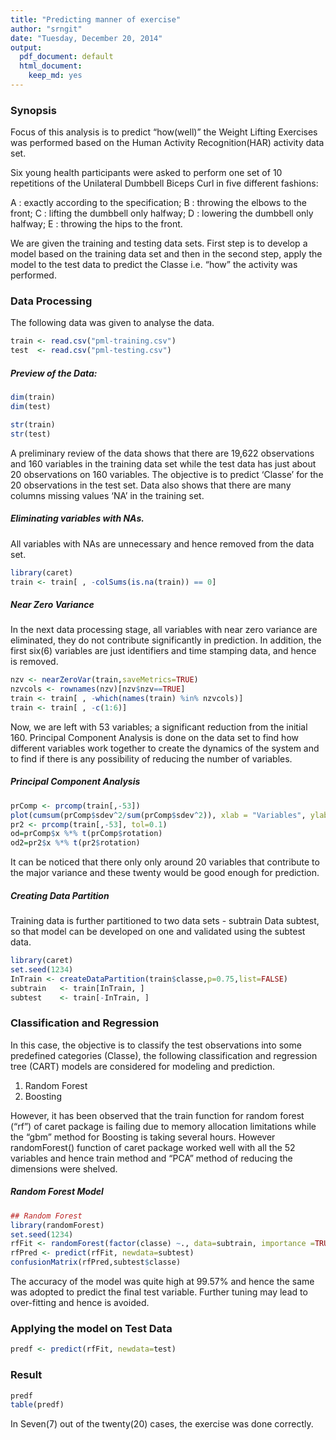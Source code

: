 ```yaml
---
title: "Predicting manner of exercise"
author: "srngit"
date: "Tuesday, December 20, 2014"
output:
  pdf_document: default
  html_document:
    keep_md: yes
---
```

### Synopsis
Focus of this analysis is to predict "how(well)" the Weight Lifting Exercises was performed based on the Human Activity Recognition(HAR) activity data set.

Six young health participants were asked to perform one set of 10 repetitions of the Unilateral Dumbbell Biceps Curl in five different fashions: 

A : exactly according to the specification;
B : throwing the elbows to the front; 
C : lifting the dumbbell only halfway;
D : lowering the dumbbell only halfway;
E : throwing the hips to the front.

We are given the training and testing data sets. First step is to develop a model based on the training data set and then in the second step, apply the model to the test data to predict the Classe i.e. "how" the activity was performed.     

### Data Processing
The following data was given to analyse the data. 

```r
train <- read.csv("pml-training.csv")
test  <- read.csv("pml-testing.csv")
```

##### Preview of the Data: 
```r
dim(train)
dim(test)
```

```r
str(train)
str(test)

```

A preliminary review of the data shows that there are 19,622 observations and 160 variables in the training data set while the test data has just about 20 observations on 160 variables. The objective is to predict 'Classe' for the 20 observations in the test set. Data also shows that there are many columns missing values 'NA' in the training set.

##### Eliminating variables with NAs. 
All variables with NAs are unnecessary and hence removed from the data set.

```r

library(caret)
train <- train[ , -colSums(is.na(train)) == 0]
```

##### Near Zero Variance
In the next data processing stage, all variables with near zero variance are eliminated, they do not contribute significantly in prediction. In addition, the first six(6) variables are just identifiers and time stamping data, and hence is removed.  

```r
nzv <- nearZeroVar(train,saveMetrics=TRUE)
nzvcols <- rownames(nzv)[nzv$nzv==TRUE]
train <- train[ , -which(names(train) %in% nzvcols)]
train <- train[ , -c(1:6)]
```

Now, we are left with 53 variables; a significant reduction from the initial 160. Principal Component Analysis is done on the data set to find how different variables work together to create the dynamics of the system and to find if there is any possibility of reducing the number of variables. 

##### Principal Component Analysis

```r
prComp <- prcomp(train[,-53])
plot(cumsum(prComp$sdev^2/sum(prComp$sdev^2)), xlab = "Variables", ylab="Cumulative Var")
pr2 <- prcomp(train[,-53], tol=0.1)
od=prComp$x %*% t(prComp$rotation)
od2=pr2$x %*% t(pr2$rotation)
```

It can be noticed that there only only around 20 variables that contribute to the major variance and these twenty would be good enough for prediction.  

##### Creating Data Partition
Training data is further partitioned to two data sets - subtrain Data subtest, so that model can be developed on one and validated using the subtest data.  

```r
library(caret)
set.seed(1234)
InTrain <- createDataPartition(train$classe,p=0.75,list=FALSE)
subtrain   <- train[InTrain, ]
subtest    <- train[-InTrain, ]

```

### Classification and Regression 
In this case, the objective is to classify the test observations into some predefined categories (Classe), the following classification and regression tree (CART) models are considered for modeling and prediction. 

1. Random Forest
2. Boosting 

However, it has been observed that the train function for random forest ("rf") of caret package is failing due to memory allocation limitations while the  "gbm" method for Boosting is taking several hours. However randomForest() function of caret package worked well with all the 52 variables and hence train method and "PCA" method of reducing the dimensions were shelved.  

##### Random Forest Model
```r
## Random Forest 
library(randomForest)
set.seed(1234)
rfFit <- randomForest(factor(classe) ~., data=subtrain, importance =TRUE)
rfPred <- predict(rfFit, newdata=subtest)
confusionMatrix(rfPred,subtest$classe)

```

The accuracy of the model was quite high at 99.57% and hence the same was adopted to predict the final test variable. Further tuning may lead to over-fitting and hence is avoided.     

### Applying the model on Test Data
```r
predf <- predict(rfFit, newdata=test)

```

### Result

```r
predf
table(predf)
```

In Seven(7) out of the twenty(20) cases, the exercise was done correctly.     


